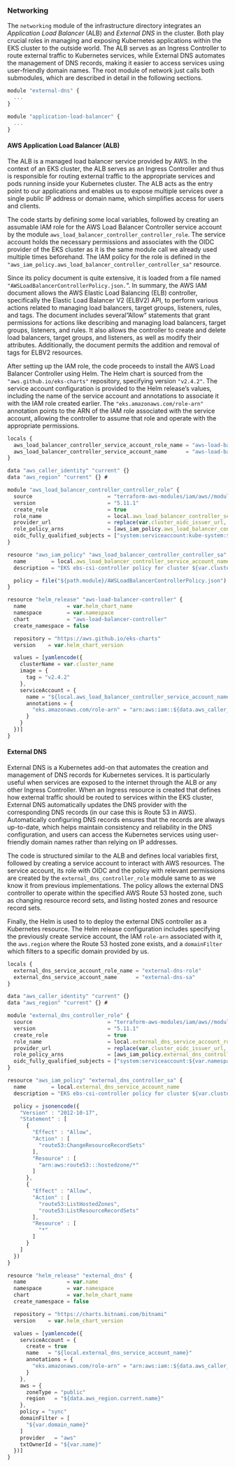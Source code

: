 ### Networking

The `networking` module of the infrastructure directory integrates an *Application Load Balancer* (ALB) and *External DNS* in the cluster. Both play crucial roles in managing and exposing Kubernetes applications within the EKS cluster to the outside world. The ALB serves as an Ingress Controller to route external traffic to Kubernetes services, while External DNS automates the management of DNS records, making it easier to access services using user-friendly domain names. The root module of network just calls both submodules, which are described in detail in the following sections.

\footnotesize
```javascript
module "external-dns" {
  ...
}

module "application-load-balancer" {
  ...
}
```
\normalsize

#### AWS Application Load Balancer (ALB)

The ALB is a managed load balancer service provided by AWS. In the context of an EKS cluster, the ALB serves as an Ingress Controller and thus is responsible for routing external traffic to the appropriate services and pods running inside your Kubernetes cluster. The ALB acts as the entry point to our applications and enables us to expose multiple services over a single public IP address or domain name, which simplifies access for users and clients.

The code starts by defining some local variables, followed by creating an assumable IAM role for the AWS Load Balancer Controller service account by the module `aws_load_balancer_controller_controller_role`. The service account holds the necessary permissions and associates with the OIDC provider of the EKS cluster as it is the same module call we already used multiple times beforehand. The IAM policy for the role is defined in the `"aws_iam_policy.aws_load_balancer_controller_controller_sa"` resource. 

Since its policy document is quite extensive, it is loaded from a file named `"AWSLoadBalancerControllerPolicy.json.`". In summary, the AWS IAM document allows the AWS Elastic Load Balancing (ELB) controller, specifically the Elastic Load Balancer V2 (ELBV2) API, to perform various actions related to managing load balancers, target groups, listeners, rules, and tags. The document includes several "Allow" statements that grant permissions for actions like describing and managing load balancers, target groups, listeners, and rules. It also allows the controller to create and delete load balancers, target groups, and listeners, as well as modify their attributes. Additionally, the document permits the addition and removal of tags for ELBV2 resources. 

After setting up the IAM role, the code proceeds to install the AWS Load Balancer Controller using Helm. The Helm chart is sourced from the `"aws.github.io/eks-charts"` repository, specifying version `"v2.4.2"`. The service account configuration is provided to the Helm release's values, including the name of the service account and annotations to associate it with the IAM role created earlier. The `"eks.amazonaws.com/role-arn"` annotation points to the ARN of the IAM role associated with the service account, allowing the controller to assume that role and operate with the appropriate permissions.

\footnotesize
```javascript
locals {
  aws_load_balancer_controller_service_account_role_name = "aws-load-balancer-controller-role"
  aws_load_balancer_controller_service_account_name      = "aws-load-balancer-controller-sa"
}

data "aws_caller_identity" "current" {}
data "aws_region" "current" {} # 

module "aws_load_balancer_controller_controller_role" {
  source                        = "terraform-aws-modules/iam/aws//modules/iam-assumable-role-with-oidc"
  version                       = "5.11.1"
  create_role                   = true
  role_name                     = local.aws_load_balancer_controller_service_account_role_name
  provider_url                  = replace(var.cluster_oidc_issuer_url, "https://", "")
  role_policy_arns              = [aws_iam_policy.aws_load_balancer_controller_controller_sa.arn]
  oidc_fully_qualified_subjects = ["system:serviceaccount:kube-system:${local.aws_load_balancer_controller_service_account_name}"]
}

resource "aws_iam_policy" "aws_load_balancer_controller_controller_sa" {
  name        = local.aws_load_balancer_controller_service_account_name
  description = "EKS ebs-csi-controller policy for cluster ${var.cluster_name}"

  policy = file("${path.module}/AWSLoadBalancerControllerPolicy.json")
}

resource "helm_release" "aws-load-balancer-controller" {
  name             = var.helm_chart_name
  namespace        = var.namespace
  chart            = "aws-load-balancer-controller"
  create_namespace = false

  repository = "https://aws.github.io/eks-charts"
  version    = var.helm_chart_version

  values = [yamlencode({
    clusterName = var.cluster_name
    image = {
      tag = "v2.4.2"
    },
    serviceAccount = {
      name = "${local.aws_load_balancer_controller_service_account_name}"
      annotations = {
        "eks.amazonaws.com/role-arn" = "arn:aws:iam::${data.aws_caller_identity.current.account_id}:role/${local.aws_load_balancer_controller_service_account_role_name}"
      }
    }
  })]
}
```
\normalsize

#### External DNS

External DNS is a Kubernetes add-on that automates the creation and management of DNS records for Kubernetes services. It is particularly useful when services are exposed to the internet through the ALB or any other Ingress Controller. When an Ingress resource is created that defines how external traffic should be routed to services within the EKS cluster, External DNS automatically updates the DNS provider with the corresponding DNS records (in our case this is Route 53 in AWS). Automatically configuring DNS records ensures that the records are always up-to-date, which helps maintain consistency and reliability in the DNS configuration, and users can access the Kubernetes services using user-friendly domain names rather than relying on IP addresses.

The code is structured similar to the ALB and defines local variables first, followed by creating a service account to interact with AWS resources. The service account, its role with OIDC and the policy with relevant permissions are created by the `external_dns_controller_role` module same to as we know it from previous implementations. The policy allows the external DNS controller to operate within the specified AWS Route 53 hosted zone, such as changing resource record sets, and listing hosted zones and resource record sets.

Finally, the Helm is used to to deploy the external DNS controller as a Kubernetes resource. The Helm release configuration includes specifying the previously create service account, the IAM `role-arn` associated with it, the `aws.region` where the Route 53 hosted zone exists, and a `domainFilter` which filters to a specific domain provided by us.

\footnotesize
```javascript
locals {
  external_dns_service_account_role_name = "external-dns-role"
  external_dns_service_account_name      = "external-dns-sa"
}

data "aws_caller_identity" "current" {}
data "aws_region" "current" {} # 

module "external_dns_controller_role" {
  source                        = "terraform-aws-modules/iam/aws//modules/iam-assumable-role-with-oidc"
  version                       = "5.11.1"
  create_role                   = true
  role_name                     = local.external_dns_service_account_role_name
  provider_url                  = replace(var.cluster_oidc_issuer_url, "https://", "")
  role_policy_arns              = [aws_iam_policy.external_dns_controller_sa.arn]
  oidc_fully_qualified_subjects = ["system:serviceaccount:${var.namespace}:${local.external_dns_service_account_name}"]
}

resource "aws_iam_policy" "external_dns_controller_sa" {
  name        = local.external_dns_service_account_name
  description = "EKS ebs-csi-controller policy for cluster ${var.cluster_name}"

  policy = jsonencode({
    "Version" : "2012-10-17",
    "Statement" : [
      {
        "Effect" : "Allow",
        "Action" : [
          "route53:ChangeResourceRecordSets"
        ],
        "Resource" : [
          "arn:aws:route53:::hostedzone/*"
        ]
      },
      {
        "Effect" : "Allow",
        "Action" : [
          "route53:ListHostedZones",
          "route53:ListResourceRecordSets"
        ],
        "Resource" : [
          "*"
        ]
      }
    ]
  })
}

resource "helm_release" "external_dns" {
  name             = var.name
  namespace        = var.namespace
  chart            = var.helm_chart_name
  create_namespace = false

  repository = "https://charts.bitnami.com/bitnami"
  version    = var.helm_chart_version

  values = [yamlencode({
    serviceAccount = {
      create = true
      name   = "${local.external_dns_service_account_name}"
      annotations = {
        "eks.amazonaws.com/role-arn" = "arn:aws:iam::${data.aws_caller_identity.current.account_id}:role/${local.external_dns_service_account_role_name}"
      }
    },
    aws = {
      zoneType = "public"
      region   = "${data.aws_region.current.name}"
    },
    policy = "sync"
    domainFilter = [
      "${var.domain_name}"
    ]
    provider   = "aws"
    txtOwnerId = "${var.name}"
  })]
}
```
\normalsize
